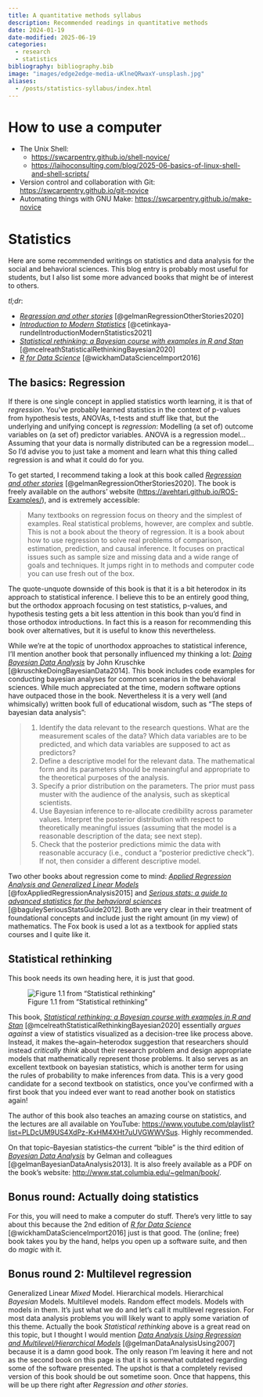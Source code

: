 ```yaml
---
title: A quantitative methods syllabus
description: Recommended readings in quantitative methods
date: 2024-01-19
date-modified: 2025-06-19
categories:
  - research
  - statistics
bibliography: bibliography.bib
image: "images/edge2edge-media-uKlneQRwaxY-unsplash.jpg"
aliases:
  - /posts/statistics-syllabus/index.html
---
```


# How to use a computer

- The Unix Shell:
  - <https://swcarpentry.github.io/shell-novice/>
  - <https://laihoconsulting.com/blog/2025-06-basics-of-linux-shell-and-shell-scripts/>
- Version control and collaboration with Git: <https://swcarpentry.github.io/git-novice>
- Automating things with GNU Make: <https://swcarpentry.github.io/make-novice>

# Statistics

Here are some recommended writings on statistics and data analysis for the social and behavioral sciences. This blog entry is probably most useful for students, but I also list some more advanced books that might be of interest to others.

*tl;dr*:

-   [*Regression and other stories*](https://avehtari.github.io/ROS-Examples) [@gelmanRegressionOtherStories2020]
-   [*Introduction to Modern Statistics*](https://openintro-ims.netlify.app/) [@cetinkaya-rundelIntroductionModernStatistics2021]
-   [*Statistical rethinking: a Bayesian course with examples in R and Stan*](https://xcelab.net/rm/statistical-rethinking/) [@mcelreathStatisticalRethinkingBayesian2020]
-   [*R for Data Science*](https://r4ds.hadley.nz/) [@wickhamDataScienceImport2016]

## The basics: Regression

If there is one single concept in applied statistics worth learning, it is that of *regression*. You've probably learned statistics in the context of p-values from hypothesis tests, ANOVAs, t-tests and stuff like that, but the underlying and unifying concept is *regression*: Modelling (a set of) outcome variables on (a set of) predictor variables. ANOVA is a regression model... Assuming that your data is normally distributed can be a regression model... So I'd advise you to just take a moment and learn what this thing called regression is and what it could do for you.

To get started, I recommend taking a look at this book called [*Regression and other stories*](https://avehtari.github.io/ROS-Examples) [@gelmanRegressionOtherStories2020]. The book is freely available on the authors' website (<https://avehtari.github.io/ROS-Examples/>), and is extremely accessible:

> Many textbooks on regression focus on theory and the simplest of examples. Real statistical problems, however, are complex and subtle. This is not a book about the theory of regression. It is a book about how to use regression to solve real problems of comparison, estimation, prediction, and causal inference. It focuses on practical issues such as sample size and missing data and a wide range of goals and techniques. It jumps right in to methods and computer code you can use fresh out of the box.

The quote-unquote downside of this book is that it is a bit heterodox in its approach to statistical inference. I believe this to be an entirely good thing, but the orthodox approach focusing on test statistics, p-values, and hypothesis testing gets a bit less attention in this book than you'd find in those orthodox introductions. In fact this is a reason for recommending this book over alternatives, but it is useful to know this nevertheless.

While we're at the topic of unorthodox approaches to statistical inference, I'll mention another book that personally influenced my thinking a lot: [*Doing Bayesian Data Analysis*](https://sites.google.com/site/doingbayesiandataanalysis/) by John Kruschke [@kruschkeDoingBayesianData2014]. This book includes code examples for conducting bayesian analyses for common scenarios in the behavioral sciences. While much appreciated at the time, modern software options have outpaced those in the book. Nevertheless it is a very well (and whimsically) written book full of educational wisdom, such as "The steps of bayesian data analysis":

> 1.  Identify the data relevant to the research questions. What are the measurement scales of the data? Which data variables are to be predicted, and which data variables are supposed to act as predictors?
> 2.  Define a descriptive model for the relevant data. The mathematical form and its parameters should be meaningful and appropriate to the theoretical purposes of the analysis.
> 3.  Specify a prior distribution on the parameters. The prior must pass muster with the audience of the analysis, such as skeptical scientists.
> 4.  Use Bayesian inference to re-allocate credibility across parameter values. Interpret the posterior distribution with respect to theoretically meaningful issues (assuming that the model is a reasonable description of the data; see next step).
> 5.  Check that the posterior predictions mimic the data with reasonable accuracy (i.e., conduct a “posterior predictive check”). If not, then consider a different descriptive model.

Two other books about regression come to mind: [*Applied Regression Analysis and Generalized Linear Models*](https://www.john-fox.ca/AppliedRegression/index.html) [@foxAppliedRegressionAnalysis2015] and [*Serious stats: a guide to advanced statistics for the behavioral sciences*](http://irep.ntu.ac.uk/id/eprint/16540/) [@baguleySeriousStatsGuide2012]. Both are very clear in their treatment of foundational concepts and include just the right amount (in my view) of mathematics. The Fox book is used a lot as a textbook for applied stats courses and I quite like it.

## Statistical rethinking

This book needs its own heading here, it is just that good.

![Figure 1.1 from "Statistical rethinking"](images/rethinking-fig-1-1.png){fig-alt="Example decision tree, or flowchart, for selecting an appropri- ate statistical procedure. Beginning at the top, the user answers a series of questions about measurement and intent, arriving eventually at the name of a procedure. Many such decision trees are possible." fig-align="center"}

This book, [*Statistical rethinking: a Bayesian course with examples in R and Stan*](https://xcelab.net/rm/statistical-rethinking/) [@mcelreathStatisticalRethinkingBayesian2020] essentially *argues against* a view of statistics visualized as a decision-tree like process above. Instead, it makes the–again–heterodox suggestion that researchers should instead *critically think* about their research problem and design appropriate models that mathematically represent those problems. It also serves as an excellent textbook on bayesian statistics, which is another term for using the rules of probability to make inferences from data. This is a very good candidate for a second textbook on statistics, once you've confirmed with a first book that you indeed ever want to read another book on statistics again!

The author of this book also teaches an amazing course on statistics, and the lectures are all available on YouTube: <https://www.youtube.com/playlist?list=PLDcUM9US4XdPz-KxHM4XHt7uUVGWWVSus>. Highly recommended.

On that topic–Bayesian statistics–the current "bible" is the third edition of [*Bayesian Data Analysis*](http://www.stat.columbia.edu/~gelman/book/) by Gelman and colleagues [@gelmanBayesianDataAnalysis2013]. It is also freely available as a PDF on the book's website: <http://www.stat.columbia.edu/~gelman/book/>.

## Bonus round: Actually doing statistics

For this, you will need to make a computer do stuff. There's very little to say about this because the 2nd edition of [*R for Data Science*](https://r4ds.hadley.nz/) [@wickhamDataScienceImport2016] just is that good. The (online; free) book takes you by the hand, helps you open up a software suite, and then do *magic* with it.

## Bonus round 2: Multilevel regression

Generalized Linear *Mixed* Model. Hierarchical models. Hierarchical *Bayesian* Models. Multilevel models. Random effect models. Models with models in them. It's just what we do and let's call it multilevel regression. For most data analysis problems you will likely want to apply some variation of this theme. Actually the book *Statistical rethinking* above is a great read on this topic, but I thought I would mention [*Data Analysis Using Regression and Multilevel/Hierarchical Models*](http://www.stat.columbia.edu/~gelman/arm/) [@gelmanDataAnalysisUsing2007] because it is a damn good book. The only reason I'm leaving it here and not as the second book on this page is that it is somewhat outdated regarding some of the software presented. The upshot is that a completely revised version of this book should be out sometime soon. Once that happens, this will be up there right after *Regression and other stories*.
